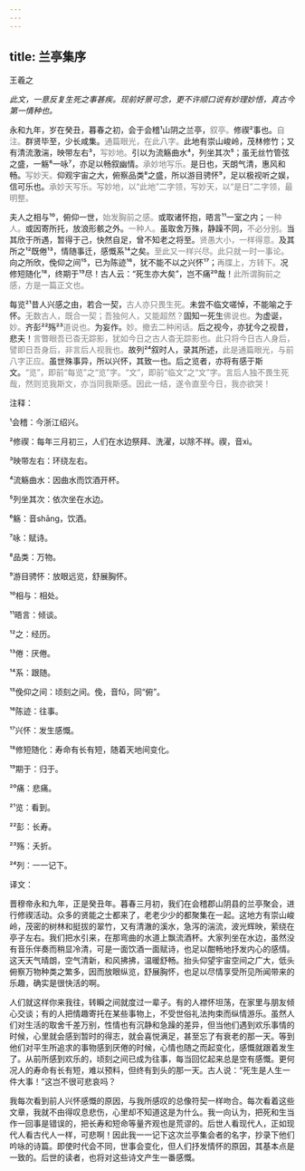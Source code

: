 ```yaml
---
---
---
```

title: 兰亭集序
---




王羲之





*此文，一意反复生死之事甚疾。现前好景可念，更不许顺口说有妙理妙悟，真古今第一情种也。*





永和九年，岁在癸丑，暮春之初，会于会稽¹山阴之兰亭，<font color=gray font-size=0.8rem>叙亭。</font>修禊²事也。<font color=gray font-size=0.8rem>自注。</font>群贤毕至，少长咸集。<font color=gray font-size=0.8rem>通篇眼光，在此八字。</font>此地有崇山峻岭，茂林修竹；又有清流激湍，映带左右³，<font color=gray font-size=0.8rem>写妙地。</font>引以为流觞曲水⁴，列坐其次⁵；虽无丝竹管弦之盛，一觞⁶一咏⁷，亦足以畅叙幽情。<font color=gray font-size=0.8rem>承妙地写乐。</font>是日也，天朗气清，惠风和畅。<font color=gray font-size=0.8rem>写妙天。</font>仰观宇宙之大，俯察品类⁸之盛，所以游目骋怀⁹，足以极视听之娱，信可乐也。<font color=gray font-size=0.8rem>承妙天写乐。写妙地，以“此地”二字领，写妙天，以“是日”二字领，最明整。</font>

夫人之相与¹⁰，俯仰一世，<font color=gray font-size=0.8rem>始发胸前之感。</font>或取诸怀抱，晤言¹¹一室之内；<font color=gray font-size=0.8rem>一种人。</font>或因寄所托，放浪形骸之外。<font color=gray font-size=0.8rem>一种人。</font>虽取舍万殊，静躁不同，<font color=gray font-size=0.8rem>不必分别。</font>当其欣于所遇，暂得于己，快然自足，曾不知老之将至。<font color=gray font-size=0.8rem>贤愚大小，一样得意。</font>及其所之¹²既倦¹³，情随事迁，感慨系¹⁴之矣。<font color=gray font-size=0.8rem>至此又一样兴尽。此只就一时一事论。</font>向之所欣，俛仰之间¹⁵，已为陈迹¹⁶，犹不能不以之兴怀¹⁷；<font color=gray font-size=0.8rem>再牒上，方转下。</font>况修短随化¹⁸，终期于¹⁹尽！古人云：“死生亦大矣”，岂不痛²⁰哉！<font color=gray font-size=0.8rem>此所谓胸前之感，方是一篇正文也。</font>

每览²¹昔人兴感之由，若合一契，<font color=gray font-size=0.8rem>古人亦只畏生死。</font>未尝不临文嗟悼，不能喻之于怀。<font color=gray font-size=0.8rem>无数古人，既合一契；吾独何人，又能超然？</font>固知一死生<font color=gray font-size=0.8rem>佛说也。</font>为虚诞，<font color=gray font-size=0.8rem>妙。</font>齐彭²²殇²³<font color=gray font-size=0.8rem>道说也。</font>为妄作。<font color=gray font-size=0.8rem>妙。撤去二种闲话。</font>后之视今，亦犹今之视昔，悲夫！<font color=gray font-size=0.8rem>言瞥眼吾已杳无踪影，犹如今日之古人杳无踪影也。此只将今日古人身后，譬即日吾身后，非言后人视我也。</font>故列²⁴叙时人，录其所述，<font color=gray font-size=0.8rem>此是通篇眼光，与前八字正应。</font>虽世殊事异，所以兴怀，其致一也。后之览者，亦将有感于斯文。<font color=gray font-size=0.8rem>“览”，即前“每览”之“览”字。“文”，即前“临文”之“文”字。言后人独不畏生死哉，然则览我斯文，亦当同我斯感。因此一结，遂令直至今日，我亦欲哭！</font>

注释：

¹会稽：今浙江绍兴。

²修禊：每年三月初三，人们在水边祭拜、洗濯，以除不祥。禊，音xì。

³映带左右：环绕左右。

⁴流觞曲水：因曲水而饮酒开杯。

⁵列坐其次：依次坐在水边。

⁶觞：音shāng，饮酒。

⁷咏：赋诗。

⁸品类：万物。

⁹游目骋怀：放眼远览，舒展胸怀。

¹⁰相与：相处。

¹¹晤言：倾谈。

¹²之：经历。

¹³倦：厌倦。

¹⁴系：跟随。

¹⁵俛仰之间：顷刻之间。俛，音fǔ，同“俯”。

¹⁶陈迹：往事。

¹⁷兴怀：发生感慨。

¹⁸修短随化：寿命有长有短，随着天地间变化。

¹⁹期于：归于。

²⁰痛：悲痛。

²¹览：看到。

²²彭：长寿。

²³殇：夭折。

²⁴列：一一记下。

译文：

晋穆帝永和九年，正是癸丑年。暮春三月初，我们在会稽郡山阴县的兰亭聚会，进行修禊活动。众多的贤能之士都来了，老老少少的都聚集在一起。这地方有崇山峻岭，茂密的树林和挺拔的翠竹，又有清澈的溪水，急泻的湍流，波光辉映，萦绕在亭子左右。我们把水引来，在那弯曲的水道上飘流酒杯。大家列坐在水边，虽然没有音乐伴奏而稍显冷清，可是一面饮酒一面赋诗，也足以酣畅地抒发内心的感情。这天天气晴朗，空气清新，和风拂拂，温暖舒畅。抬头仰望宇宙空间之广大，低头俯察万物种类之繁多，因而放眼纵览，舒展胸怀，也足以尽情享受所见所闻带来的乐趣，确实是很快活的啊。

人们就这样你来我往，转瞬之间就度过一辈子。有的人襟怀坦荡，在家里与朋友倾心交谈；有的人把情趣寄托在某些事物上，不受世俗礼法拘束而纵情游乐。虽然人们对生活的取舍千差万别，性情也有沉静和急躁的差异，但当他们遇到欢乐事情的时候，心里就会感到暂时的得志，就会喜悦满足，甚至忘了有衰老的那一天。等到他们对平生所追求的事物感到厌倦的时候，心情也随之而起变化，感慨就跟着发生了。从前所感到欢乐的，顷刻之间已成为往事，每当回忆起来总是空有感慨。更何况人的寿命有长有短，难以预料，但终有到头的那一天。古人说：“死生是人生一件大事！”这岂不很可悲哀吗？

我每次看到前人兴怀感慨的原因，与我所感叹的总像符契一样吻合。每次看着这些文章，我就不由得叹息悲伤，心里却不知道这是为什么。我一向认为，把死和生当作一回事是错误的，把长寿和短命等量齐观也是荒谬的。后世人看现代人，正如现代人看古代人一样，可悲啊！因此我一一记下这次兰亭集会者的名字，抄录下他们吟咏的诗篇。即使时代会不同，世事会变化，但人们抒发情怀的原因，其基本点是一致的。后世的读者，也将对这些诗文产生一番感慨。
